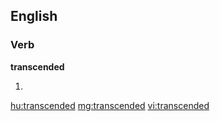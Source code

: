 ==English==

===Verb===
'''transcended'''

# {{past of|transcend}}

[[hu:transcended]]
[[mg:transcended]]
[[vi:transcended]]